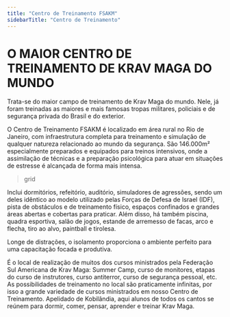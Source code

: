 ```yaml
---
title: "Centro de Treinamento FSAKM"
sidebarTitle: "Centro de Treinamento"
---
```



# O MAIOR CENTRO DE TREINAMENTO DE KRAV MAGA DO MUNDO

Trata-se do maior campo de treinamento de Krav Maga do mundo. Nele, já foram treinadas as maiores e mais famosas tropas militares, policiais e de segurança privada do Brasil e do exterior.

O Centro de Treinamento FSAKM é localizado em área rural no Rio de Janeiro, com infraestrutura completa para treinamento e simulação de qualquer natureza relacionado ao mundo da segurança. São 146.000m² especialmente preparados e equipados para treinos intensivos, onde a assimilação de técnicas e a preparação psicológica para atuar em situações de estresse é alcançada de forma mais intensa.

> grid

Inclui dormitórios, refeitório, auditório, simuladores de agressões, sendo um deles idêntico ao modelo utilizado pelas Forças de Defesa de Israel (IDF), pista de obstáculos e de treinamento físico, espaços confinados e grandes áreas abertas e cobertas para praticar. Além disso, há também piscina, quadra esportiva, salão de jogos, estande de arremesso de facas, arco e flecha, tiro ao alvo, paintball e tirolesa.

Longe de distrações, o isolamento proporciona o ambiente perfeito para uma capacitação focada e produtiva.

<div className="carousel mx-auto mb-24 py-8">
  <Gallery>
    <GalleryItem
      src="/pt/images/federacao/centro-de-treinamento/centro_de_treinamento_1.jpg"
      title=""
    />
    <GalleryItem
      src="/pt/images/federacao/centro-de-treinamento/centro_de_treinamento_2.jpg"
      title=""
    />
    <GalleryItem
      src="/pt/images/federacao/centro-de-treinamento/centro_de_treinamento_3.jpg"
      title=""
    />
    <GalleryItem
      src="/pt/images/federacao/centro-de-treinamento/centro_de_treinamento_4.jpg"
      title=""
    />
  </Gallery>
</div>

É o local de realização de muitos dos cursos ministrados pela Federação Sul Americana de Krav Maga: Summer Camp, curso de monitores, etapas do curso de instrutores, curso antiterror, curso de segurança pessoal, etc. As possibilidades de treinamento no local são praticamente infinitas, por isso a grande variedade de cursos ministrados em nosso Centro de Treinamento. Apelidado de Kobilândia, aqui alunos de todos os cantos se reúnem para dormir, comer, pensar, aprender e treinar Krav Maga.
